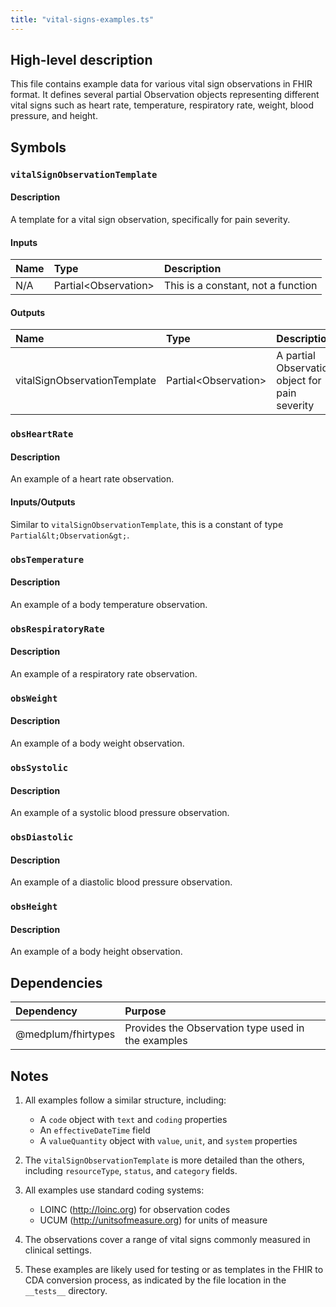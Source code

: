 ```yaml
---
title: "vital-signs-examples.ts"
---
```


## High-level description
This file contains example data for various vital sign observations in FHIR format. It defines several partial Observation objects representing different vital signs such as heart rate, temperature, respiratory rate, weight, blood pressure, and height.

## Symbols

### `vitalSignObservationTemplate`
#### Description
A template for a vital sign observation, specifically for pain severity.

#### Inputs
| Name | Type | Description |
|:-----|:-----|:------------|
| N/A | Partial&lt;Observation&gt; | This is a constant, not a function |

#### Outputs
| Name | Type | Description |
|:-----|:-----|:------------|
| vitalSignObservationTemplate | Partial&lt;Observation&gt; | A partial Observation object for pain severity |

### `obsHeartRate`
#### Description
An example of a heart rate observation.

#### Inputs/Outputs
Similar to `vitalSignObservationTemplate`, this is a constant of type `Partial&lt;Observation&gt;`.

### `obsTemperature`
#### Description
An example of a body temperature observation.

### `obsRespiratoryRate`
#### Description
An example of a respiratory rate observation.

### `obsWeight`
#### Description
An example of a body weight observation.

### `obsSystolic`
#### Description
An example of a systolic blood pressure observation.

### `obsDiastolic`
#### Description
An example of a diastolic blood pressure observation.

### `obsHeight`
#### Description
An example of a body height observation.

## Dependencies
| Dependency | Purpose |
|:-----------|:--------|
| @medplum/fhirtypes | Provides the Observation type used in the examples |

## Notes
1. All examples follow a similar structure, including:
   - A `code` object with `text` and `coding` properties
   - An `effectiveDateTime` field
   - A `valueQuantity` object with `value`, `unit`, and `system` properties

2. The `vitalSignObservationTemplate` is more detailed than the others, including `resourceType`, `status`, and `category` fields.

3. All examples use standard coding systems:
   - LOINC (http://loinc.org) for observation codes
   - UCUM (http://unitsofmeasure.org) for units of measure

4. The observations cover a range of vital signs commonly measured in clinical settings.

5. These examples are likely used for testing or as templates in the FHIR to CDA conversion process, as indicated by the file location in the `__tests__` directory.